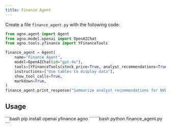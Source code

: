 ```yaml
---
title: Finance Agent
---
```


Create a file `finance_agent.py` with the following code:

```python finance_agent.py
from agno.agent import Agent
from agno.model.openai import OpenAIChat
from agno.tools.yfinance import YFinanceTools

finance_agent = Agent(
    name="Finance Agent",
    model=OpenAIChat(id="gpt-4o"),
    tools=[YFinanceTools(stock_price=True, analyst_recommendations=True, company_info=True, company_news=True)],
    instructions=["Use tables to display data"],
    show_tool_calls=True,
    markdown=True,
)
finance_agent.print_response("Summarize analyst recommendations for NVDA", stream=True)
```

## Usage

<Steps>
  <Snippet file="create-venv-step.mdx" />

  <Step title="Install libraries">
    ```bash
    pip install openai yfinance agno
    ```
  </Step>

  <Step title="Run the agent">
    ```bash
    python finance_agent.py
    ```
  </Step>

</Steps>
